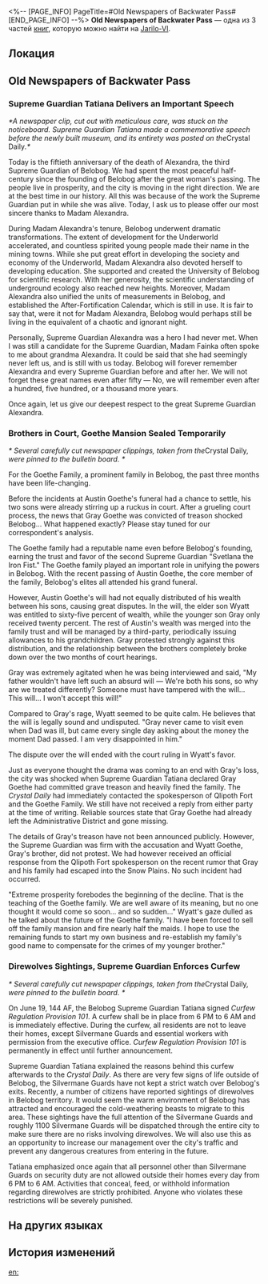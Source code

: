<%-- [PAGE_INFO]
PageTitle=#Old Newspapers of Backwater Pass#
[END_PAGE_INFO] --%>
{{Дополнить}}
{{Книга Инфобокс
|id           = 106
|partIds      = 190238;190239;190240
|Название     = 
|Изображение  = Предмет Записи.png
|Мир          = Jarilo-VI
|Томов        = 3
|Автор        = <!--нужно добавить-->
|Описание     = A few pieces of old news brief. It is a snapshot of what Belobog used to look like years ago.
|Том1         = {{tx}}
|Источник1    = {{tx|Отсутствует источник}}
|Том2         = {{tx}}
|Источник2    = {{tx|Отсутствует источник}}
|Том3         = {{tx}}
|Источник3    = {{tx|Отсутствует источник}}
|Персонажи    = Qlipoth
|Фракции      = 
}}
'''Old Newspapers of Backwater Pass''' — одна из 3 частей [[Книги|книг]], которую можно найти на [[Jarilo-VI]].

==Локация==
{{Отметка карты|<!--название карты-->|<!--id отметки-->}}

==Old Newspapers of Backwater Pass==
===Supreme Guardian Tatiana Delivers an Important Speech===
''*A newspaper clip, cut out with meticulous care, was stuck on the noticeboard. Supreme Guardian Tatiana made a commemorative speech before the newly built museum, and its entirety was posted on the ''Crystal Daily''.*''

{{Размер|+2|<div align="center">Commemorative Speech on the Fiftieth Anniversary of the Passing of Supreme Guardian Alexandra</div>}}

Today is the fiftieth anniversary of the death of Alexandra, the third Supreme Guardian of Belobog. We had spent the most peaceful half-century since the founding of Belobog after the great woman's passing. The people live in prosperity, and the city is moving in the right direction. We are at the best time in our history. All this was because of the work the Supreme Guardian put in while she was alive. Today, I ask us to please offer our most sincere thanks to Madam Alexandra.

During Madam Alexandra's tenure, Belobog underwent dramatic transformations. The extent of development for the Underworld accelerated, and countless spirited young people made their name in the mining towns. While she put great effort in developing the society and economy of the Underworld, Madam Alexandra also devoted herself to developing education. She supported and created the University of Belobog for scientific research. With her generosity, the scientific understanding of underground ecology also reached new heights. Moreover, Madam Alexandra also unified the units of measurements in Belobog, and established the After-Fortification Calendar, which is still in use. It is fair to say that, were it not for Madam Alexandra, Belobog would perhaps still be living in the equivalent of a chaotic and ignorant night.

Personally, Supreme Guardian Alexandra was a hero I had never met. When I was still a candidate for the Supreme Guardian, Madam Fainka often spoke to me about grandma Alexandra. It could be said that she had seemingly never left us, and is still with us today. Belobog will forever remember Alexandra and every Supreme Guardian before and after her. We will not forget these great names even after fifty &mdash; No, we will remember even after a hundred, five hundred, or a thousand more years.

Once again, let us give our deepest respect to the great Supreme Guardian Alexandra.

===Brothers in Court, Goethe Mansion Sealed Temporarily===
''* Several carefully cut newspaper clippings, taken from the ''Crystal Daily'', were pinned to the bulletin board. *''

For the Goethe Family, a prominent family in Belobog, the past three months have been life-changing.

Before the incidents at Austin Goethe's funeral had a chance to settle, his two sons were already stirring up a ruckus in court. After a grueling court process, the news that Gray Goethe was convicted of treason shocked Belobog... What happened exactly? Please stay tuned for our correspondent's analysis.

{{Размер|+2|Shortly after Austin Goethe's passing, the brothers turned on each other over the will.}}

The Goethe family had a reputable name even before Belobog's founding, earning the trust and favor of the second Supreme Guardian "Svetlana the Iron Fist." The Goethe family played an important role in unifying the powers in Belobog. With the recent passing of Austin Goethe, the core member of the family, Belobog's elites all attended his grand funeral.

However, Austin Goethe's will had not equally distributed of his wealth between his sons, causing great disputes. In the will, the elder son Wyatt was entitled to sixty-five percent of wealth, while the younger son Gray only received twenty percent. The rest of Austin's wealth was merged into the family trust and will be managed by a third-party, periodically issuing allowances to his grandchildren. Gray protested strongly against this distribution, and the relationship between the brothers completely broke down over the two months of court hearings.

Gray was extremely agitated when he was being interviewed and said, "My father wouldn't have left such an absurd will &mdash; We're both his sons, so why are we treated differently? Someone must have tampered with the will... This will... I won't accept this will!"

Compared to Gray's rage, Wyatt seemed to be quite calm. He believes that the will is legally sound and undisputed. "Gray never came to visit even when Dad was ill, but came every single day asking about the money the moment Dad passed. I am very disappointed in him."

The dispute over the will ended with the court ruling in Wyatt's favor.

{{Размер|+2|Gray vanishes and commits treason after losing the lawsuit. Wyatt sells family property to pay for fines.}}

Just as everyone thought the drama was coming to an end with Gray's loss, the city was shocked when Supreme Guardian Tatiana declared Gray Goethe had committed grave treason and heavily fined the family. The ''Crystal Daily'' had immediately contacted the spokesperson of Qlipoth Fort and the Goethe Family. We still have not received a reply from either party at the time of writing. Reliable sources state that Gray Goethe had already left the Administrative District and gone missing.

The details of Gray's treason have not been announced publicly. However, the Supreme Guardian was firm with the accusation and Wyatt Goethe, Gray's brother, did not protest. We had however received an official response from the Qlipoth Fort spokesperson on the recent rumor that Gray and his family had escaped into the Snow Plains. No such incident had occurred.

"Extreme prosperity forebodes the beginning of the decline. That is the teaching of the Goethe family. We are well aware of its meaning, but no one thought it would come so soon... and so sudden..." Wyatt's gaze dulled as he talked about the future of the Goethe family. "I have been forced to sell off the family mansion and fire nearly half the maids. I hope to use the remaining funds to start my own business and re-establish my family's good name to compensate for the crimes of my younger brother."

===Direwolves Sightings, Supreme Guardian Enforces Curfew===
''* Several carefully cut newspaper clippings, taken from the ''Crystal Daily'', were pinned to the bulletin board. *''

On June 19, 144 AF, the Belobog Supreme Guardian Tatiana signed ''Curfew Regulation Provision 101''. A curfew shall be in place from 6 PM to 6 AM and is immediately effective. During the curfew, all residents are not to leave their homes, except Silvermane Guards and essential workers with permission from the executive office. ''Curfew Regulation Provision 101'' is permanently in effect until further announcement.

Supreme Guardian Tatiana explained the reasons behind this curfew afterwards to the ''Crystal Daily''. As there are very few signs of life outside of Belobog, the Silvermane Guards have not kept a strict watch over Belobog's exits. Recently, a number of citizens have reported sightings of direwolves in Belobog territory. It would seem the warm environment of Belobog has attracted and encouraged the cold-weathering beasts to migrate to this area. These sightings have the full attention of the Silvermane Guards and roughly 1100 Silvermane Guards will be dispatched through the entire city to make sure there are no risks involving direwolves. We will also use this as an opportunity to increase our management over the city's traffic and prevent any dangerous creatures from entering in the future.

Tatiana emphasized once again that all personnel other than Silvermane Guards on security duty are not allowed outside their homes every day from 6 PM to 6 AM. Activities that conceal, feed, or withhold information regarding direwolves are strictly prohibited. Anyone who violates these restrictions will be severely punished.

==На других языках==
{{На других языках
|en   = Old Newspapers of Backwater Pass
|zhs  = 边缘通路的旧报纸
|zht  = 邊緣通道的舊報紙
|ja   = 外縁通路に捨てられた古新聞
|ko   = 변방 통로의 낡은 신문
|es   = Periódicos viejos del Paso del Remanso
|fr   = Vieux journaux du Col de Backwater
|ru   = Старые газеты Сточного прохода
|th   = หนังสือพิมพ์เก่าของ Backwater Pass
|vi   = Giấy Báo Cũ Của Lằn Ranh
|de   = Alte Zeitung vom Abgelegenen Pass
|id   = Koran Bekas Backwater Pass
|pt   = Jornais Antigos da Passagem do Remanso
}}

==История изменений==
{{История изменений|3.5}}

[[en:]]